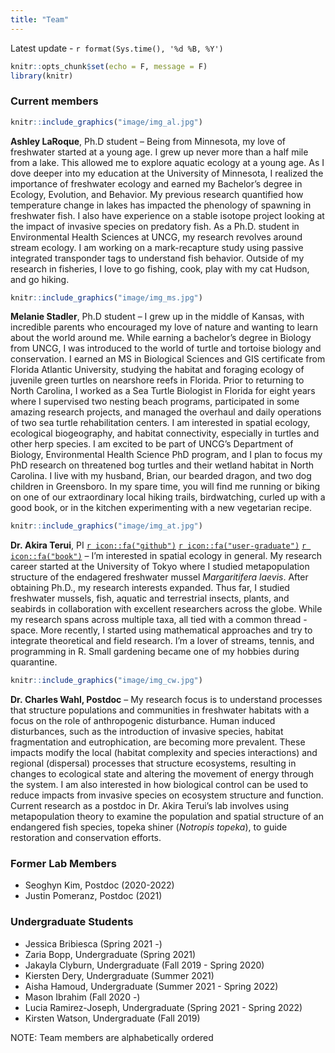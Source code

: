 ```yaml
---
title: "Team"
---
```


Latest update - `r format(Sys.time(), '%d %B, %Y')`

```r
knitr::opts_chunk$set(echo = F, message = F)
library(knitr)
```

### Current members

::: float-image
```r
knitr::include_graphics("image/img_al.jpg")
```

**Ashley LaRoque**, Ph.D student -- Being from Minnesota, my love of freshwater started at a young age. I grew up never more than a half mile from a lake. This allowed me to explore aquatic ecology at a young age. As I dove deeper into my education at the University of Minnesota, I realized the importance of freshwater ecology and earned my Bachelor's degree in Ecology, Evolution, and Behavior. My previous research quantified how temperature change in lakes has impacted the phenology of spawning in freshwater fish. I also have experience on a stable isotope project looking at the impact of invasive species on predatory fish. As a Ph.D. student in Environmental Health Sciences at UNCG, my research revolves around stream ecology. I am working on a mark-recapture study using passive integrated transponder tags to understand fish behavior. Outside of my research in fisheries, I love to go fishing, cook, play with my cat Hudson, and go hiking.
:::

::: float-image
```r
knitr::include_graphics("image/img_ms.jpg")
```

**Melanie Stadler**, Ph.D student -- I grew up in the middle of Kansas, with incredible parents who encouraged my love of nature and wanting to learn about the world around me. While earning a bachelor's degree in Biology from UNCG, I was introduced to the world of turtle and tortoise biology and conservation. I earned an MS in Biological Sciences and GIS certificate from Florida Atlantic University, studying the habitat and foraging ecology of juvenile green turtles on nearshore reefs in Florida. Prior to returning to North Carolina, I worked as a Sea Turtle Biologist in Florida for eight years where I supervised two nesting beach programs, participated in some amazing research projects, and managed the overhaul and daily operations of two sea turtle rehabilitation centers. I am interested in spatial ecology, ecological biogeography, and habitat connectivity, especially in turtles and other herp species. I am excited to be part of UNCG's Department of Biology, Environmental Health Science PhD program, and I plan to focus my PhD research on threatened bog turtles and their wetland habitat in North Carolina. I live with my husband, Brian, our bearded dragon, and two dog children in Greensboro. In my spare time, you will find me running or biking on one of our extraordinary local hiking trails, birdwatching, curled up with a good book, or in the kitchen experimenting with a new vegetarian recipe.
:::

::: float-image
```r
knitr::include_graphics("image/img_at.jpg")
```

**Dr. Akira Terui**, PI [`r icon::fa("github")`](https://github.com/aterui/) [`r icon::fa("user-graduate")`](https://scholar.google.com/citations?user=H9OuCKsAAAAJ&hl=ja&authuser=1) [`r icon::fa("book")`](https://publons.com/researcher/1241876/akira-terui/) -- I'm interested in spatial ecology in general. My research career started at the University of Tokyo where I studied metapopulation structure of the endagered freshwater mussel *Margaritifera laevis*. After obtaining Ph.D., my research interests expanded. Thus far, I studied freshwater mussels, fish, aquatic and terrestrial insects, plants, and seabirds in collaboration with excellent researchers across the globe. While my research spans across multiple taxa, all tied with a common thread - space. More recently, I started using mathematical approaches and try to integrate theoretical and field research. I'm a lover of streams, tennis, and programming in R. Small gardening became one of my hobbies during quarantine.
:::

::: float-image
```r
knitr::include_graphics("image/img_cw.jpg")
```

**Dr. Charles Wahl, Postdoc** -- My research focus is to understand processes that structure populations and communities in freshwater habitats with a focus on the role of anthropogenic disturbance. Human induced disturbances, such as the introduction of invasive species, habitat fragmentation and eutrophication, are becoming more prevalent. These impacts modify the local (habitat complexity and species interactions) and regional (dispersal) processes that structure ecosystems, resulting in changes to ecological state and altering the movement of energy through the system. I am also interested in how biological control can be used to reduce impacts from invasive species on ecosystem structure and function. Current research as a postdoc in Dr. Akira Terui's lab involves using metapopulation theory to examine the population and spatial structure of an endangered fish species, topeka shiner (*Notropis topeka*), to guide restoration and conservation efforts.
:::

### Former Lab Members

-   Seoghyn Kim, Postdoc (2020-2022)
-   Justin Pomeranz, Postdoc (2021)

### Undergraduate Students

-   Jessica Bribiesca (Spring 2021 -)
-   Zaria Bopp, Undergraduate (Spring 2021)
-   Jakayla Clyburn, Undergraduate (Fall 2019 - Spring 2020)
-   Kiersten Dery, Undergraduate (Summer 2021)
-   Aisha Hamoud, Undergraduate (Summer 2021 - Spring 2022)
-   Mason Ibrahim (Fall 2020 -)
-   Lucia Ramirez-Joseph, Undergraduate (Spring 2021 - Spring 2022)
-   Kirsten Watson, Undergraduate (Fall 2019)

NOTE: Team members are alphabetically ordered
